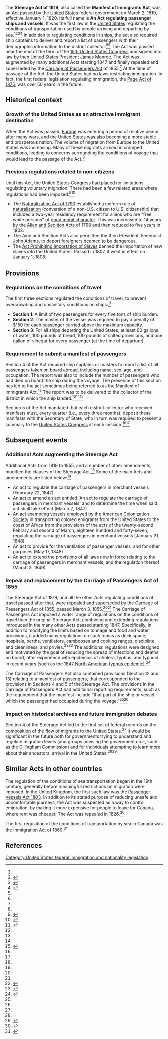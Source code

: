 The '''Steerage Act of 1819''', also called the '''Manifest of Immigrants Act''', was an Act passed by the [[United States]] federal government on March 2, 1819, effective January 1, 1820. Its full name is '''An Act regulating passenger ships and vessels'''. It was the first law in the [[United States]] regulating the conditions of transportation used by people arriving and departing by sea.<ref name=uwb-fulltext/><ref name=i2us>{{cite web|url = http://immigrationtous.net/190-manifest-of-immigrants-act-united-states-1819.html|title = Manifest of Immigrants Act (United States) (1819)|publisher = Immigration to North America|accessdate = March 2, 2016}}</ref><ref name=sunnycv>{{cite web|url = http://www.sunnycv.com/steve/ar/immig/steerage.html|title = Steerage Act of 1819|accessdate = March 2, 2016}}</ref><ref name=guarding-the-gates>{{cite web|url = https://books.google.com/books?id=5H0HEOAjDD4C&pg=PA19&lpg=PA19&dq=manifest+of+immigrants+act&source=bl&ots=ATOSguMUUW&sig=lAwYQhHM2eDqTYrALtelV6bGkac&hl=en&sa=X&ved=0ahUKEwihv7mUt6LLAhVM8GMKHeotAgwQ6AEIPTAG#v=onepage&q=manifest%20of%20immigrants%20act&f=false|title = Guarding the Gates: Immigration and National Security|last = LeMay|first = Michael}}</ref> In addition to regulating conditions in ships, the act also required ship captains to deliver and report a list of passengers with their demographic information to the district collector.<ref name=i2us/><ref name=sunnycv/> The Act was passed near the end of the term of the [[15th United States Congress]] and signed into law by then United States President [[James Monroe]]. The Act was augmented by many additional Acts starting 1847 and finally repealed and superseded by the [[Carriage of Passengers Act]] of 1855.<ref name=i2us/> At the time of passage of the Act, the United States had no laws restricting immigration. In fact, the first federal legislation regulating immigration, the [[Page Act of 1875]], was over 50 years in the future.

==Historical context ==

=== Growth of the United States as an attractive immigrant destination ===

When the Act was passed, [[Europe]] was entering a period of relative peace after many wars, and the United States was also becoming a more stable and prosperous nation. The volume of migration from Europe to the United States was increasing. Many of these migrants arrived in cramped conditions, leading to concerns surrounding the conditions of voyage that would lead to the passage of the Act.<ref name=sunnycv/>

=== Previous regulations related to non-citizens ===

Until this Act, the United States Congress had placed no limitations regulating voluntary migration. There had been a few related areas where regulations had been imposed:<ref name=open-collections>{{cite web|url = http://ocp.hul.harvard.edu/immigration/timeline.html|title = Key Dates and Landmarks in United States Immigration History|accessdate = March 7, 2016|publisher = [[Harvard University]] Library Open Collections Program}}</ref><ref name=edhelper>{{cite web|url = http://edhelper.com/ReadingComprehension_54_186.html|title = United States Immigration Laws in the 18th and 19th Centuries|last = Skelton|first = Sheri|publisher = edHelper.com|accessdate = March 8, 2016}}</ref>

* The [[Naturalization Act of 1790]] established a uniform rule of [[naturalization]] (conversion of a non-U.S. citizen to U.S. citizenship) that included a two-year residency requirement for aliens who are "free white persons" of [[good moral character]]. This was increased to 14 years by the [[Alien and Sedition Acts]] of 1798 and then reduced to five years in 1802.
* The Aien and Sedition Acts also permitted the then President, Federalist [[John Adams]], to deport foreigners deemed to be dangerous.
* The [[Act Prohibiting Importation of Slaves]] banned the importation of new slaves into the United States. Passed in 1807, it went in effect on January 1, 1808.

== Provisions ==

=== Regulations on the conditions of travel ===

The first three sections regulated the conditions of travel, to prevent overcrowding and unsanitary conditions on ships:<ref name=uwb-fulltext>{{cite web|url = http://library.uwb.edu/static/USimmigration/1819_steerage_act.html|title = 1819 Steerage Act (An act regulating passenger ships and vessels)|accessdate = March 8, 2016}}</ref>

* '''Section 1''': A limit of two passengers for every five tons of ship burden.
* '''Section 2''': The master of the vessel was required to pay a penalty of $150 for each passenger carried above the maximum capacity.
* '''Section 3''': For all ships departing the United States, at least 60 gallons of water, 100 pounds of bread, 100 pounds of salted provisions, and one gallon of vinegar for every passenger (at the time of departure).

=== Requirement to submit a manifest of passengers ===

Section 4 of the Act required ship captains or masters to report a list of all passengers taken on board abroad, including name, sex, age, and occupation. The report was also to include the number of passengers who had died on board the ship during the voyage. The presence of this section has led to the act sometimes being referred to as the Manifest of Immigrants Act.<ref name=i2us/> The report was to be delivered to the collector of the district in which the ship landed.<ref name=uwb-fulltext/><ref name=guarding-the-gates/><ref name=american-immigration>{{cite web|url = https://books.google.com/books?id=PPFnBwAAQBAJ&pg=PT2276&lpg=PT2276&dq=manifest+of+immigrants+act&source=bl&ots=4Wd5VWWUnn&sig=KOu3P1xO7U8yYlkMxHwDPRa_mKs&hl=en&sa=X&ved=0ahUKEwihv7mUt6LLAhVM8GMKHeotAgwQ6AEIQDAH#v=onepage&q=manifest%20of%20immigrants%20act&f=false|title = American Immigration: An Encyclopedia of Political, Social, and Cultural ..., section Manifest of Immigrants Act (1819)|last = Ciment|first = James|last2 = Radzilowski|first2 = John}}</ref>

Section 5 of the Act mandated that each district collector who received manifests must, every quarter (i.e., every three months), deposit these manifests with the Secretary of State, who in turn was required to present a summary to the [[United States Congress]] at each session.<ref name=uwb-fulltext/><ref name=sunnycv/>

== Subsequent events ==

=== Additional Acts augmenting the Steerage Act ===

Additional Acts from 1819 to 1855, and a number of other amendments, modified the clauses of the Steerage Act.<ref name=i2us/> Some of the main Acts and amendments are listed below:<ref name=uwb-fulltext-copa/>

* An act to regulate the carriage of passengers in merchant vessels (February 22, 1847)
* An act to amend an act entitled 'An act to regulate the carriage of passengers in merchant vessels' and to determine the time when said act shall take effect (March 2, 1847)
* An act exempting vessels employed by the [[American Colonization Society]] in transporting colored emigrants from the United States to the coast of Africa from the provisions of the acts of the twenty-second Febrary and second of March, eighteen hundred and forty-seven, regulating the carriage of passengers in merchant vessels (January 31, 1848)
* An act to provide for the ventilation of passenger vessels, and for other purposes (May 17, 1848)
* An act to extend the provisions of all laws now in force relating to the carriage of passengers in merchant vessels, and the regulation thereof (March 3, 1849)

=== Repeal and replacement by the Carriage of Passengers Act of 1855 ===

The Steerage Act of 1819, and all the other Acts regulating conditions of travel passed after that, were repealed and superseded by the Carriage of Passengers Act of 1855, passed March 3, 1855.<ref name=i2us/><ref name=sunnycv/> The Carriage of Passengers Act imposed a wider range of regulations on the conditions of travel than the original Steerage Act, combining and extending regulations introduced in the many other Acts passed starting 1847. Specifically, in addition to modifying the limits based on tonnage and food and water provisions, it added many regulations on such topics as deck space, hospitals, berths, ventilators, cambooses and cooking ranges, discipline and cleanliness, and privies.<ref name=uwb-fulltext-copa>{{cite web|url = http://library.uwb.edu/Static/USimmigration/10%20stat%20715.pdf|title = An Act to Regulate the Carriage of Passengers in Steamships and other Vessels|accessdate = January 29, 2017}}</ref><ref name=loc-copa>{{cite web|url = https://www.loc.gov/law/help/statutes-at-large/33rd-congress/session-2/c33s2ch213.pdf|title = An Act to Regulate the Carriage of Passengers in Steamships and other Vessels|date = March 3, 1855|accessdate = January 23, 2017|publisher = [[Library of Congress]]}}</ref> The additional regulations were designed and motivated by the goal of reducing the spread of infections and deaths on board, after experience with epidemics of cholera, typhus, and typhoid in recent years (such as the [[1847 North American typhus epidemic]]).<ref name=i2us-copa>{{cite web|url = http://immigrationtous.net/57-carriage-of-passengers-act-united-states-1855.html|title = Carriage of Passengers Act (United States) (1855)|publisher = Immigration to North America|accessdate = January 23, 2017}}</ref>

The Carriage of Passengers Act also contained provisions (Section 12 and 13) relating to a manifest of passengers, that corresponded to the provisions in Sections 4 and 5 of the Steerage Act. The provisions in the Carriage of Passengers Act had additional reporting requirements, such as the requirement that the manifest include "that part of the ship or vessel which the passenger had occupied during the voyage."<ref name=sunnycv/><ref name=uwb-fulltext-copa/>

=== Impact on historical archives and future immigration debates ===

Section 4 of the Steerage Act led to the first set of federal records on the composition of the flow of migrants to the United States.<ref name=american-immigration/> It would be significant in the future both for governments trying to understand and regulate migration levels (and groups advising the government on it, such as the [[Dillingham Commission]]) and for individuals attempting to learn more about their ancestors' arrival in the United States.<ref name=american-immigration/><ref name=ancestry>{{cite web|url = http://www.ancestry.com/cs/immigration-all|title = Travel with your ancestors on the journey that led to you.|publisher = [[Ancestry.com]]|accessdate = March 8, 2016}}</ref>

== Similar Acts in other countries ==

The regulation of the conditions of sea transportation began in the 19th century, generally before meaningful restrictions on migration were imposed. In the United Kingdom, the first such law was the [[Passenger Vessels Act 1803]]. In addition to its stated purpose of reducing unsafe and uncomfortable journeys, the Act was suspected as a way to control emigration, by making it more expensive for people to leave for Canada, where rent was cheaper. The Act was repealed in 1826.<ref>{{cite web|url = http://www.collectionscanada.gc.ca/immigrants/021017-2131-e.html|title = Ill-Prepared|accessdate = March 8, 2016|publisher = Library and Archives (Canada)}}</ref>

The first regulation of the conditions of transportation by sea in Canada was the Immigration Act of 1869.<ref>{{cite web|url = https://www.pier21.ca/research/immigration-history/immigration-act-1869|title = Immigration Act, 1869|publisher = Canada Museum of Immigration at Pier 21|accessdate = March 8, 2016}}</ref>

== References ==

{{reflist}}

[[Category:United States federal immigration and nationality legislation]]
